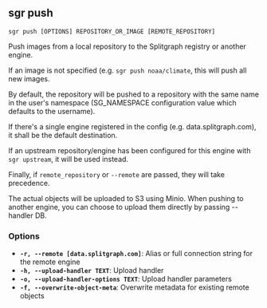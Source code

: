 
## sgr push

```sgr push [OPTIONS] REPOSITORY_OR_IMAGE [REMOTE_REPOSITORY]```

Push images from a local repository to the Splitgraph registry or another engine.

If an image is not specified (e.g. `sgr push noaa/climate`, this will push all new images.

By default, the repository will be pushed to a repository with the same name in the user's namespace
(SG_NAMESPACE configuration value which defaults to the username).

If there's a single engine registered in the config (e.g. data.splitgraph.com), it shall be the default
destination.

If an upstream repository/engine has been configured for this engine with `sgr upstream`,
it will be used instead.

Finally, if `remote_repository` or `--remote` are passed, they will take precedence.

The actual objects will be uploaded to S3 using Minio. When pushing to another engine,
you can choose to upload them directly by passing --handler DB.

### Options

  * **`-r, --remote [data.splitgraph.com]`**: Alias or full connection string for the remote engine
  * **`-h, --upload-handler TEXT`**: Upload handler
  * **`-o, --upload-handler-options TEXT`**: Upload handler parameters
  * **`-f, --overwrite-object-meta`**: Overwrite metadata for existing remote objects
